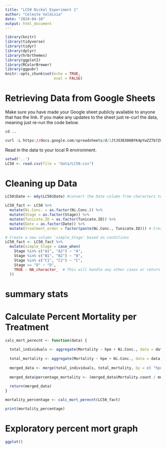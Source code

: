 ```yaml
---
title: "LC50 Nickel Experiment 1"
author: "Celeste Valdivia"
date: "2024-04-10"
output: html_document
---
```


```r
library(knitr)
library(tidyverse)
library(tidyr)
library(dplyr)
library(hrbrthemes)
library(ggplot2)
library(RColorBrewer)
library(ggpubr)
knitr::opts_chunk$set(echo = TRUE,
                      eval = FALSE)
```

# Retrieving Data from Google Sheets


Make sure you have made your Google sheet publicly available to anyone that has the link. If you make any updates to the sheet just re-curl the data, meaning just re-run the code below.

```r
cd ..

curl -L https://docs.google.com/spreadsheets/d/1JtJO3EX06BYK4pYwZZ7b7ZCoTyZcAeuTRka_9kA-yPk/export?exportFormat=csv | tee data/LC50.csv
```

Read in the data to your local R environment.

```r
setwd('..')
LC50 <- read.csv(file = "data/LC50.csv")  
```

# Cleaning up Data

```r
LC50$Date <- mdy(LC50$Date) #convert the Date column from characters to true Date
```

```r
LC50_fact <- LC50 %>%
  mutate(Ni.Conc. = as.factor(Ni.Conc.)) %>%
  mutate(Stage = as.factor(Stage)) %>%
  mutate(Tunicate.ID = as.factor(Tunicate.ID)) %>%
  mutate(Date = as.factor(Date)) %>%
  mutate(treatment_order = factor(paste(Ni.Conc., Tunicate.ID))) # Create a new variable for ordering by treatment
```

```r
# Create a new column 'simple_Stage' based on conditions
LC50_fact <- LC50_fact %>%
  mutate(simple_Stage = case_when(
    Stage %in% c("A1", "A2") ~ "A",
    Stage %in% c("B1", "B2") ~ "B",
    Stage %in% c("C1", "C2") ~ "C",
    Stage == "D" ~ "D",
    TRUE ~ NA_character_  # This will handle any other cases or return NA if none match
  ))
```

# summary stats

# Calculate Percent Mortality per Treatment

```r
calc_mort_perecnt <- function(data) {
  
  total_individuals <- aggregate(Mortality ~ hpe + Ni.Conc., data = data, FUN = length)
  
  total_mortality <- aggregate(Mortality ~ hpe + Ni.Conc., data = data, FUN = sum)
  
  merged_data <- merge(total_individuals, total_mortality, by = c( "hpe",  "Ni.Conc."), suffixes = c(".total", ".count"))
  
  merged_data$percentage_mortality <- (merged_data$Mortality.count / merged_data$Mortality.total) *100
  
  return(merged_data)
}

mortality_percentage <- calc_mort_perecnt(LC50_fact)

print(mortality_percentage)
```


# Exploratory percent mort graph

```r
ggplot()
```

